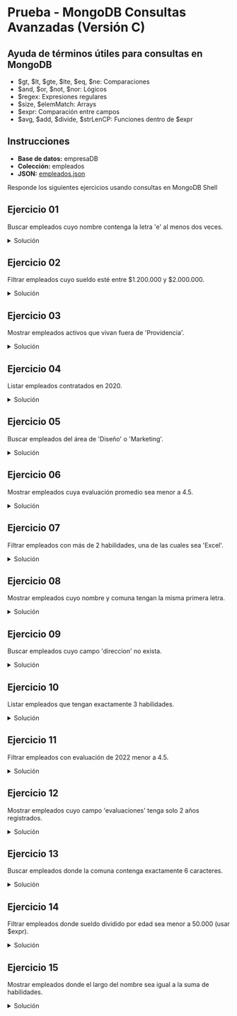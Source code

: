 # Prueba - MongoDB Consultas Avanzadas (Versión C)

## Ayuda de términos útiles para consultas en MongoDB
- $gt, $lt, $gte, $lte, $eq, $ne: Comparaciones
- $and, $or, $not, $nor: Lógicos
- $regex: Expresiones regulares
- $size, $elemMatch: Arrays
- $expr: Comparación entre campos
- $avg, $add, $divide, $strLenCP: Funciones dentro de $expr

## Instrucciones
- **Base de datos:** empresaDB
- **Colección:** empleados
- **JSON:** [empleados.json](/inacap/ti3v32/data/empleados03.json)

Responde los siguientes ejercicios usando consultas en MongoDB Shell

## Ejercicio 01
Buscar empleados cuyo nombre contenga la letra 'e' al menos dos veces.

<details>
    <summary>Solución</summary>
```js
db.empleados.find({
    nombre: /.*e.*e.*/i
})
```
</details>

## Ejercicio 02
Filtrar empleados cuyo sueldo esté entre $1.200.000 y $2.000.000.

<details>
    <summary>Solución</summary>
```js
db.empleados.find({
  sueldo: { $gte: 1200000, $lte: 2000000 }
})
```
</details>

## Ejercicio 03
Mostrar empleados activos que vivan fuera de 'Providencia'.

<details>
    <summary>Solución</summary>
```js
db.empleados.find({
    activo: true,
    comuna: {$ne: "Providencia"}
})
```
</details>

## Ejercicio 04
Listar empleados contratados en 2020.

<details>
    <summary>Solución</summary>
```js
db.empleados.find({
    contratado: { $gte: "2020-01-01", $lte: "2020-12-31" }
})
```
</details>

## Ejercicio 05
Buscar empleados del área de 'Diseño' o 'Marketing'.

<details>
    <summary>Solución</summary>
```js
db.empleados.find({
    area: {$in: ["Diseño", "Marketing"]}
})
```
</details>

## Ejercicio 06
Mostrar empleados cuya evaluación promedio sea menor a 4.5.

<details>
    <summary>Solución</summary>
```js
db.empleados.find({
  $or: [
    // Caso: 2 evaluaciones (2021-2022) con promedio < 4.5
    {
      "evaluaciones.2021": { $exists: true },
      "evaluaciones.2022": { $exists: true },
      "evaluaciones.2023": { $exists: false },
      $expr: {
        $lt: [
          { $divide: [
              { $add: ["$evaluaciones.2021", "$evaluaciones.2022"] },
              2
          ]},
          4.5
        ]
      }
    },
    // Caso: 2 evaluaciones (2022-2023) con promedio < 4.5
    {
      "evaluaciones.2021": { $exists: false },
      "evaluaciones.2022": { $exists: true },
      "evaluaciones.2023": { $exists: true },
      $expr: {
        $lt: [
          { $divide: [
              { $add: ["$evaluaciones.2022", "$evaluaciones.2023"] },
              2
          ]},
          4.5
        ]
      }
    },
    // Caso: 2 evaluaciones (2021-2023) con promedio < 4.5
    {
      "evaluaciones.2021": { $exists: true },
      "evaluaciones.2022": { $exists: false },
      "evaluaciones.2023": { $exists: true },
      $expr: {
        $lt: [
          { $divide: [
              { $add: ["$evaluaciones.2021", "$evaluaciones.2023"] },
              2
          ]},
          4.5
        ]
      }
    },
    // Caso: 3 evaluaciones (2021-2022-2023) con promedio < 4.5
    {
      "evaluaciones.2021": { $exists: true },
      "evaluaciones.2022": { $exists: true },
      "evaluaciones.2023": { $exists: true },
      $expr: {
        $lt: [
          { $divide: [
              { $add: ["$evaluaciones.2021", "$evaluaciones.2022", "$evaluaciones.2023"] },
              3
          ]},
          4.5
        ]
      }
    }
  ]
})
```
</details>

## Ejercicio 07
Filtrar empleados con más de 2 habilidades, una de las cuales sea 'Excel'.

<details>
    <summary>Solución</summary>
```js
db.empleados.find({
    habilidades: "Excel",
    $expr: { $gt: [{ $size: "$habilidades" }, 2] }
})
```
</details>

## Ejercicio 08
Mostrar empleados cuyo nombre y comuna tengan la misma primera letra.

<details>
    <summary>Solución</summary>
```js
db.empleados.find({
    $expr: {
        $eq: [
            { $substr: ["$nombre", 0, 1] },
            { $substr: ["$comuna", 0, 1] }
        ]
    }
})
```
</details>

## Ejercicio 09
Buscar empleados cuyo campo 'direccion' no exista.

<details>
    <summary>Solución</summary>
```js
db.empleados.find({
    direccion: {$exists: false}
})
```
</details>

## Ejercicio 10
Listar empleados que tengan exactamente 3 habilidades.

<details>
    <summary>Solución</summary>
```js
db.empleados.find({
    $expr: {
        $eq: [{$size: "$habilidades"}, 3]
    }
})
```
</details>

## Ejercicio 11
Filtrar empleados con evaluación de 2022 menor a 4.5.

<details>
    <summary>Solución</summary>
```js
db.empleados.find({
    "evaluaciones.2022": {$lt: 4.5}
})
```
</details>

## Ejercicio 12
Mostrar empleados cuyo campo 'evaluaciones' tenga solo 2 años registrados.

<details>
    <summary>Solución</summary>
```js
db.empleados.find({
    $expr: {
         $eq: [{ $size: { $objectToArray: "$evaluaciones" } }, 2] }
})
```
</details>

## Ejercicio 13
Buscar empleados donde la comuna contenga exactamente 6 caracteres.

<details>
    <summary>Solución</summary>
```js
db.empleados.find({
    comuna: /^.{6}$/i
})
```
</details>

## Ejercicio 14
Filtrar empleados donde sueldo dividido por edad sea menor a 50.000 (usar $expr).

<details>
    <summary>Solución</summary>
```js
db.empleados.find({
    $expr: {
        $lt: [
            {$divide: ["$sueldo", "$edad"]},
            50000
        ]
    }
})
```
</details>

## Ejercicio 15
Mostrar empleados donde el largo del nombre sea igual a la suma de habilidades.

<details>
    <summary>Solución</summary>
```js
db.empleados.find({
    $expr: { 
        $eq: [{ $strLenCP: "$nombre" }, { $size: "$habilidades" }] }
})
```
</details>